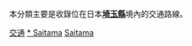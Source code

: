 {{Catnav|頁面分類|各種主題的頁面分類|按國家分類|各國交通|日本交通}}
{{Catnav|頁面分類|人类社会|交通|各國交通|日本交通}}

本分類主要是收錄位在日本'''[[埼玉縣|埼玉縣]]'''境內的交通路線。
{{日本行政區劃分類導航|交通}}
{{Commons category|Transport in Saitama prefecture}}

[[Category:埼玉縣|交通]]
[[Category:關東地方交通|* Saitama]]
[[Category:日本各都道府縣交通|Saitama]]